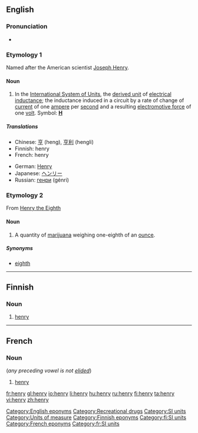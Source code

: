 ==English==

===Pronunciation===
* {{audio|en-us-henry.ogg|Audio (US)}}

===Etymology 1===
{{wikipedia|Henry (inductance)}}
Named after the American scientist [[w:Joseph Henry|Joseph Henry]].

====Noun====
{{en-noun|pl=henries|pl2=henrys}}

# In the [[International System of Units]], the [[derived unit]] of [[electrical inductance]]; the inductance induced in a circuit by a rate of change of [[current]] of one [[ampere]] per [[second]] and a resulting [[electromotive force]] of one [[volt]].  Symbol: '''[[H]]'''

=====Translations=====
{{trans-top|SI unit for electrical inductance}}
* Chinese: [[亨]] (heng), [[亨利]] (hengli)
* Finnish: henry
* French: henry {{m}}
{{trans-mid}}
* German: [[Henry]] {{n}}
* Japanese: [[ヘンリー]]
* Russian: [[генри]] (génri)
{{trans-bottom}}

===Etymology 2===
From [[w:Henry VIII|Henry the Eighth]]

====Noun====
{{en-noun|henr|ies}}

# {{context|UK|slang}} A quantity of [[marijuana]] weighing one-eighth of an [[ounce]].

=====Synonyms=====
* [[eighth]]

[[Category:English eponyms]]
[[Category:Recreational drugs]]
[[Category:SI units]]
[[Category:Units of measure]]

----

==Finnish==

===Noun===
{{fi-noun}}

# [[#English|henry]]

[[Category:Finnish eponyms]]
[[Category:fi:SI units]]

----

==French==

===Noun===
{{infl|fr|noun|g=m}} (''any preceding vowel is not [[elide]]d'')

# [[#English|henry]]

[[Category:French eponyms]]
[[Category:fr:SI units]]

[[fr:henry]]
[[gl:henry]]
[[io:henry]]
[[li:henry]]
[[hu:henry]]
[[ru:henry]]
[[fi:henry]]
[[ta:henry]]
[[vi:henry]]
[[zh:henry]]